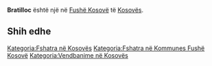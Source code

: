 {{Fshat në 
 | Emri                = Bratilloc
 | EmriAlt                = 
 | NAME_SHORT_FORM=      
 | NAME_GENERIC=      
 | NAME_SORT_NAME_RO=      BRATILLOC
 | FULL_NAME_RO = Bratilloc
 | FULL_NAME_ND_RO=Bratilloc
 | SORT_NAME_RG=BRATILLOC
 | FULL_NAME_RG=Bratilloc
 | FULL_NAME_ND_RG=Bratilloc
 | SRP_NAME_SHORT_FORM=      
 | SRP_NAME_GENERIC=      
 | SRP_NAME_SORT_NAME_RO=      
 | SRP_FULL_NAME_RO = 
 | SRP_FULL_NAME_ND_RO=
 | SRP_SORT_NAME_RG=
 | SRP_FULL_NAME_RG=
 | SRP_FULL_NAME_ND_RG=
 | Emri (Rasa dhanore) = 
 | Figura              = 
 | Shteti              = Kosovo
 | Komuna              = Fushë Kosovë
 | Kodi postar         = 
 | Sipërfaqja          = 

 | Popullsia           = 

 | Regj. i popullsisë  = 
 | Dend. e popullsisë  = 
 | Faqja zyrtare       = 
 <!--- Koordinatat ----> 
 | Gjerësia            = 42.633889
 | Gjatësia            = 21.588611
 | Lartësia            = 
}}
'''Bratilloc''' është një [[]] në [[Fushë Kosovë]] të [[Kosovës]].

<!-- == Gjeografia == -->
<!-- == Historia == -->
<!-- == Demografia == -->
== Shih edhe ==
{{Komuna Fushë Kosovë}}
{{Kosovo-Administrata-Cung}}

[[Kategoria:Fshatra në Kosovës]]
[[Kategoria:Fshatra në Kommunes Fushë Kosovë]]
[[Kategoria:Vendbanime në Kosovës]]